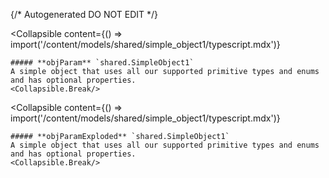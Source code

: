 {/* Autogenerated DO NOT EDIT  */}

<Collapsible
    content={() => import('/content/models/shared/simple_object1/typescript.mdx')}
>
    ##### **objParam** `shared.SimpleObject1`
    A simple object that uses all our supported primitive types and enums and has optional properties.
    <Collapsible.Break/>
</Collapsible>

<Collapsible
    content={() => import('/content/models/shared/simple_object1/typescript.mdx')}
>
    ##### **objParamExploded** `shared.SimpleObject1`
    A simple object that uses all our supported primitive types and enums and has optional properties.
    <Collapsible.Break/>
</Collapsible>

